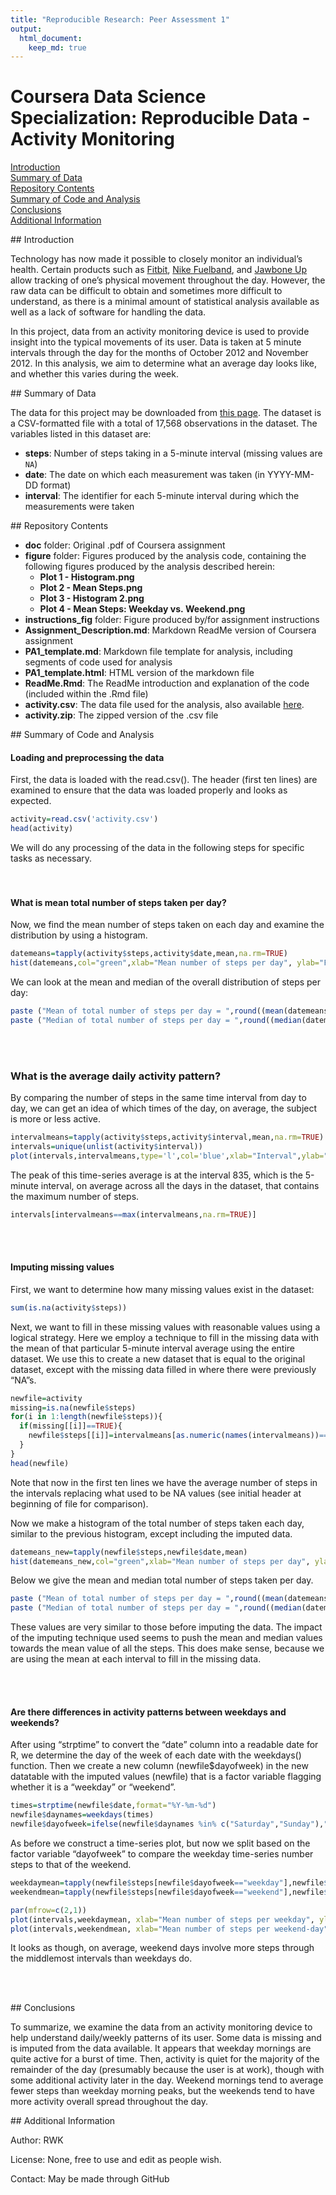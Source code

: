 ```yaml
---
title: "Reproducible Research: Peer Assessment 1"
output: 
  html_document:
    keep_md: true
---
```


# Coursera Data Science Specialization: Reproducible Data - Activity Monitoring

[Introduction](#Intro)<br />
[Summary of Data](#Summary)<br />
[Repository Contents](#RepoStuff)<br/>
[Summary of Code and Analysis](#Code)<br />
[Conclusions](#Conclusions)<br/>
[Additional Information](#Other)<br />



<a name="Intro"/>
## Introduction

Technology has now made it possible to closely monitor an individual's health. Certain products such as [Fitbit](http://www.fitbit.com), [Nike
Fuelband](http://www.nike.com/us/en_us/c/nikeplus-fuelband), and [Jawbone Up](https://jawbone.com/up) allow tracking of one's physical movement throughout the day. However, the raw data can be difficult to obtain and sometimes more difficult to understand, as there is a minimal amount of statistical analysis available as well as a lack of software for handling the data.

In this project, data from an activity monitoring device is used to provide insight into the typical movements of its user. Data is taken at 5 minute intervals through the day for the months of October 2012 and November 2012. In this analysis, we aim to determine what an average day looks like, and whether this varies during the week.



<a name="Summary"/>
## Summary of Data

The data for this project may be downloaded from [this page](https://d396qusza40orc.cloudfront.net/repdata%2Fdata%2Factivity.zip). The dataset is a CSV-formatted file with a total of 17,568 observations in the dataset. The variables listed in this dataset are:

- **steps**: Number of steps taking in a 5-minute interval (missing values are `NA`)
- **date**: The date on which each measurement was taken (in YYYY-MM-DD format)
- **interval**: The identifier for each 5-minute interval during which the measurements were taken






<a name="RepoStuff"/>
## Repository Contents

- **doc** folder: Original .pdf of Coursera assignment
- **figure** folder: Figures produced by the analysis code, containing the following figures produced by the analysis described herein:
    - **Plot 1 - Histogram.png**
    - **Plot 2 - Mean Steps.png**
    - **Plot 3 - Histogram 2.png**
    - **Plot 4 - Mean Steps: Weekday vs. Weekend.png**
- **instructions_fig** folder: Figure produced by/for assignment instructions
- **Assignment_Description.md**: Markdown ReadMe version of Coursera assignment
- **PA1_template.md**: Markdown file template for analysis, including segments of code used for analysis
- **PA1_template.html**: HTML version of the markdown file
- **ReadMe.Rmd**: The ReadMe introduction and explanation of the code (included within the .Rmd file)
- **activity.csv**: The data file used for the analysis, also available [here](https://d396qusza40orc.cloudfront.net/repdata%2Fdata%2Factivity.zip).
- **activity.zip**: The zipped version of the .csv file




<a name="Code"/>
## Summary of Code and Analysis

#### Loading and preprocessing the data

First, the data is loaded with the read.csv(). The header (first ten lines) are examined to ensure that the data was loaded properly and looks as expected.

```r
activity=read.csv('activity.csv')
head(activity)
```

We will do any processing of the data in the following steps for specific tasks as necessary.  
<br /><br />


#### What is mean total number of steps taken per day?

Now, we find the mean number of steps taken on each day and examine the distribution by using a histogram.

```r
datemeans=tapply(activity$steps,activity$date,mean,na.rm=TRUE)
hist(datemeans,col="green",xlab="Mean number of steps per day", ylab="Frequency",main="Distribution of Mean Steps Per Day")
```

We can look at the mean and median of the overall distribution of steps per day:
```r
paste ("Mean of total number of steps per day = ",round((mean(datemeans,na.rm=TRUE)),3))
paste ("Median of total number of steps per day = ",round((median(datemeans,na.rm=TRUE)),3))
```
<br /><br />


### What is the average daily activity pattern?

By comparing the number of steps in the same time interval from day to day, we can get an idea of which times of the day, on average, the subject is more or less active.

```r
intervalmeans=tapply(activity$steps,activity$interval,mean,na.rm=TRUE)
intervals=unique(unlist(activity$interval))
plot(intervals,intervalmeans,type='l',col='blue',xlab="Interval",ylab="Mean Steps",main="Time series: Mean number of steps per interval")
```

The peak of this time-series average is at the interval 835, which is the 5-minute interval, on average across all the days in the dataset, that contains the maximum number of steps.

```r
intervals[intervalmeans==max(intervalmeans,na.rm=TRUE)]
```
<br /><br />


#### Imputing missing values

First, we want to determine how many missing values exist in the dataset:
```r
sum(is.na(activity$steps))
```


Next, we want to fill in these missing values with reasonable values using a logical strategy. Here we employ a technique to fill in the missing data with the mean of that particular 5-minute interval average using the entire dataset. We use this to create a new dataset that is equal to the original dataset, except with the missing data filled in where there were previously "NA"s.

```r
newfile=activity
missing=is.na(newfile$steps)
for(i in 1:length(newfile$steps)){
  if(missing[[i]]==TRUE){
    newfile$steps[[i]]=intervalmeans[as.numeric(names(intervalmeans))==newfile$interval[[i]]]
  }
}
head(newfile)
```
Note that now in the first ten lines we have the average number of steps in the intervals replacing what used to be NA values (see initial header at beginning of file for comparison).

Now we make a histogram of the total number of steps taken each day, similar to the previous histogram, except including the imputed data. 

```r
datemeans_new=tapply(newfile$steps,newfile$date,mean)
hist(datemeans_new,col="green",xlab="Mean number of steps per day", ylab="Frequency",main="Distribution of Mean Steps Per Day")
```

Below we give the mean and median total number of steps taken per day.

```r
paste ("Mean of total number of steps per day = ",round((mean(datemeans_new)),3))
paste ("Median of total number of steps per day = ",round((median(datemeans_new)),3))
```

These values are very similar to those before imputing the data. The impact of the imputing technique used seems to push the mean and median values towards the mean value of all the steps. This does make sense, because we are using the mean at each interval to fill in the missing data.

<br /><br />



#### Are there differences in activity patterns between weekdays and weekends?

After using "strptime" to convert the "date" column into a readable date for R, we determine the day of the week of each date with the weekdays() function. Then we create a new column (newfile$dayofweek) in the new datatable with the imputed values (newfile) that is a factor variable flagging whether it is a "weekday" or "weekend".

```r
times=strptime(newfile$date,format="%Y-%m-%d")
newfile$daynames=weekdays(times)
newfile$dayofweek=ifelse(newfile$daynames %in% c("Saturday","Sunday"),"weekend", "weekday")
```


As before we construct a time-series plot, but now we split based on the factor variable "dayofweek" to compare the weekday time-series number steps to that of the weekend.

```r
weekdaymean=tapply(newfile$steps[newfile$dayofweek=="weekday"],newfile$interval[newfile$dayofweek=="weekday"],mean)
weekendmean=tapply(newfile$steps[newfile$dayofweek=="weekend"],newfile$interval[newfile$dayofweek=="weekend"],mean)

par(mfrow=c(2,1))
plot(intervals,weekdaymean, xlab="Mean number of steps per weekday", ylab="Mean Number of Steps",main="Weekday Activity",type="l",col="red")
plot(intervals,weekendmean, xlab="Mean number of steps per weekend-day", ylab="Mean Number of Steps", main="Weekend Acitivity",type="l",col="magenta")
```

It looks as though, on average, weekend days involve more steps through the middlemost intervals than weekdays do.

<br /><br />



<a name="Conclusions"/>
## Conclusions

To summarize, we examine the data from an activity monitoring device to help understand daily/weekly patterns of its user. Some data is missing and is imputed from the data available. It appears that weekday mornings are quite active for a burst of time. Then, activity is quiet for the majority of the remainder of the day (presumably because the user is at work), though with some additional activity later in the day. Weekend mornings tend to average fewer steps than weekday morning peaks, but the weekends tend to have more activity overall spread throughout the day.




<a name="Other"/>
## Additional Information

Author: RWK

License: None, free to use and edit as people wish.

Contact: May be made through GitHub

<br /><br />



